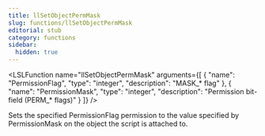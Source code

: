 ```yaml
---
title: llSetObjectPermMask
slug: functions/llSetObjectPermMask
editorial: stub
category: functions
sidebar:
  hidden: true
---
```


<LSLFunction
	name="llSetObjectPermMask"
	arguments={[
	{
		"name": "PermissionFlag",
		"type": "integer",
		"description": "MASK_* flag"
	},
	{
		"name": "PermissionMask",
		"type": "integer",
		"description": "Permission bit-field (PERM_* flags)"
	}
]}
/>

Sets the specified PermissionFlag permission to the value specified by PermissionMask on the object the script is attached to.
